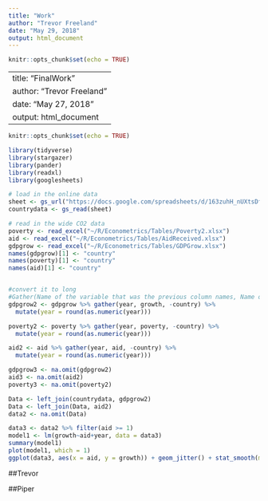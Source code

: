 ```yaml
---
title: "Work"
author: "Trevor Freeland"
date: "May 29, 2018"
output: html_document
---
```


```r
knitr::opts_chunk$set(echo = TRUE)
```

---
title: "FinalWork"
author: "Trevor Freeland"
date: "May 27, 2018"
output: html_document
---

```r
knitr::opts_chunk$set(echo = TRUE)
```

```r
library(tidyverse)
library(stargazer)
library(pander)
library(readxl)
library(googlesheets)
```

```r
# load in the online data
sheet <- gs_url("https://docs.google.com/spreadsheets/d/163zuhH_nUXtsDfnnrzuDxJOj4D3Ago1ldEA960JZPmE/")
countrydata <- gs_read(sheet)
```

```r
# read in the wide CO2 data
poverty <- read_excel("~/R/Econometrics/Tables/Poverty2.xlsx")
aid <- read_excel("~/R/Econometrics/Tables/AidReceived.xlsx")
gdpgrow <- read_excel("~/R/Econometrics/Tables/GDPGrow.xlsx")
names(gdpgrow)[1] <- "country"
names(poverty)[1] <- "country"
names(aid)[1] <- "country"


#convert it to long
#Gather(Name of the variable that was the previous column names, Name of the variable that was in our data cells, grab everything except for the country variable)
gdpgrow2 <- gdpgrow %>% gather(year, growth, -country) %>%
  mutate(year = round(as.numeric(year)))

poverty2 <- poverty %>% gather(year, poverty, -country) %>%
  mutate(year = round(as.numeric(year)))

aid2 <- aid %>% gather(year, aid, -country) %>%
  mutate(year = round(as.numeric(year)))

gdpgrow3 <- na.omit(gdpgrow2)
aid3 <- na.omit(aid2)
poverty3 <- na.omit(poverty2)

Data <- left_join(countrydata, gdpgrow2)
Data <- left_join(Data, aid2)
data2 <- na.omit(Data)
```

```r
data3 <- data2 %>% filter(aid >= 1)
model1 <- lm(growth~aid+year, data = data3)
summary(model1)
plot(model1, which = 1)
ggplot(data3, aes(x = aid, y = growth)) + geom_jitter() + stat_smooth(method = "lm")
```


##Trevor




##Piper



